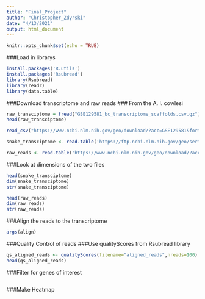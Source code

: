 ```yaml
---
title: "Final_Project"
author: "Christopher_Zdyrski"
date: "4/13/2021"
output: html_document
---
```


```r
knitr::opts_chunk$set(echo = TRUE)
```

###Load in librarys

```r
install.packages('R.utils')
install.packages('Rsubread')
library(Rsubread)
library(readr)
library(data.table)
```


###Download transcriptome and raw reads
### From the A. l. cowlesi
```r

raw_transciptome = fread("GSE129581_bc_transcriptome_scaffolds.csv.gz")
head(raw_transciptome)

read_csv("https://www.ncbi.nlm.nih.gov/geo/download/?acc=GSE129581&format=file&file=GSE129581%5Fbc%5Ftranscriptome%5Fscaffolds%2Ecsv%2Egz") -> d

snake_transciptome <- read.table('https://ftp.ncbi.nlm.nih.gov/geo/series/GSE129nnn/GSE129581/suppl/GSE129581_transcriptome-assembly_min500bp.fna.gz', header=TRUE, sep="\t",stringsAsFactors = FALSE)

raw_reads <- read.table('https://www.ncbi.nlm.nih.gov/geo/download/?acc=GSE129581&format=file', header=TRUE, sep="\t",stringsAsFactors = FALSE)
```


###Look at dimensions of the two files

```r
head(snake_transciptome)
dim(snake_transciptome)
str(snake_transciptome)

head(raw_reads)
dim(raw_reads)
str(raw_reads)
```


###Align the reads to the transcriptome

```r
args(align)
```

###Quality Control of reads
###Use qualityScores from Rsubread library
```r
qs_aligned_reads <- qualityScores(filename="aligned_reads",nreads=100)
head(qs_aligned_reads)
```

###Filter for genes of interest

```r


```

###Make Heatmap

```r


```


